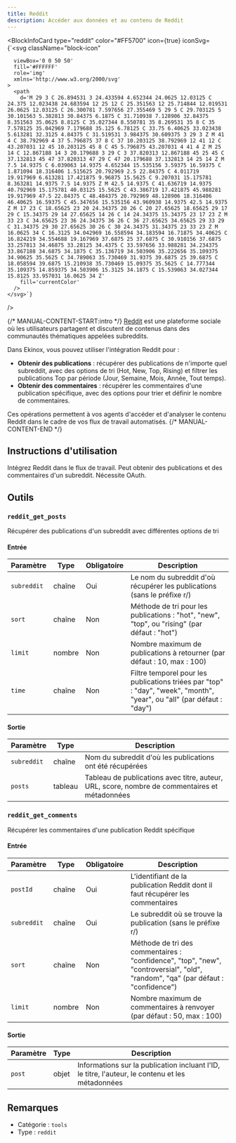 ```yaml
---
title: Reddit
description: Accéder aux données et au contenu de Reddit
---
```



<BlockInfoCard 
  type="reddit"
  color="#FF5700"
  icon={true}
  iconSvg={`<svg className="block-icon"
      
      
      
      viewBox='0 0 50 50'
      fill='#FFFFFF'
      role='img'
      xmlns='http://www.w3.org/2000/svg'
    >
      <path
        d='M 29 3 C 26.894531 3 24.433594 4.652344 24.0625 12.03125 C 24.375 12.023438 24.683594 12 25 12 C 25.351563 12 25.714844 12.019531 26.0625 12.03125 C 26.300781 7.597656 27.355469 5 29 5 C 29.703125 5 30.101563 5.382813 30.84375 6.1875 C 31.710938 7.128906 32.84375 8.351563 35.0625 8.8125 C 35.027344 8.550781 35 8.269531 35 8 C 35 7.578125 35.042969 7.179688 35.125 6.78125 C 33.75 6.40625 33.023438 5.613281 32.3125 4.84375 C 31.519531 3.984375 30.609375 3 29 3 Z M 41 4 C 38.792969 4 37 5.796875 37 8 C 37 10.203125 38.792969 12 41 12 C 43.207031 12 45 10.203125 45 8 C 45 5.796875 43.207031 4 41 4 Z M 25 14 C 12.867188 14 3 20.179688 3 29 C 3 37.820313 12.867188 45 25 45 C 37.132813 45 47 37.820313 47 29 C 47 20.179688 37.132813 14 25 14 Z M 7.5 14.9375 C 6.039063 14.9375 4.652344 15.535156 3.59375 16.59375 C 1.871094 18.316406 1.515625 20.792969 2.5 22.84375 C 4.011719 19.917969 6.613281 17.421875 9.96875 15.5625 C 9.207031 15.175781 8.363281 14.9375 7.5 14.9375 Z M 42.5 14.9375 C 41.636719 14.9375 40.792969 15.175781 40.03125 15.5625 C 43.386719 17.421875 45.988281 19.917969 47.5 22.84375 C 48.484375 20.792969 48.128906 18.316406 46.40625 16.59375 C 45.347656 15.535156 43.960938 14.9375 42.5 14.9375 Z M 17 23 C 18.65625 23 20 24.34375 20 26 C 20 27.65625 18.65625 29 17 29 C 15.34375 29 14 27.65625 14 26 C 14 24.34375 15.34375 23 17 23 Z M 33 23 C 34.65625 23 36 24.34375 36 26 C 36 27.65625 34.65625 29 33 29 C 31.34375 29 30 27.65625 30 26 C 30 24.34375 31.34375 23 33 23 Z M 16.0625 34 C 16.3125 34.042969 16.558594 34.183594 16.71875 34.40625 C 16.824219 34.554688 19.167969 37.6875 25 37.6875 C 30.910156 37.6875 33.257813 34.46875 33.28125 34.4375 C 33.597656 33.988281 34.234375 33.867188 34.6875 34.1875 C 35.136719 34.503906 35.222656 35.109375 34.90625 35.5625 C 34.789063 35.730469 31.9375 39.6875 25 39.6875 C 18.058594 39.6875 15.210938 35.730469 15.09375 35.5625 C 14.777344 35.109375 14.859375 34.503906 15.3125 34.1875 C 15.539063 34.027344 15.8125 33.957031 16.0625 34 Z'
        fill='currentColor'
      />
    </svg>`}
/>

{/* MANUAL-CONTENT-START:intro */}
[Reddit](https://www.reddit.com/) est une plateforme sociale où les utilisateurs partagent et discutent de contenus dans des communautés thématiques appelées subreddits.

Dans Ekinox, vous pouvez utiliser l'intégration Reddit pour :

- **Obtenir des publications** : récupérer des publications de n'importe quel subreddit, avec des options de tri (Hot, New, Top, Rising) et filtrer les publications Top par période (Jour, Semaine, Mois, Année, Tout temps).
- **Obtenir des commentaires** : récupérer les commentaires d'une publication spécifique, avec des options pour trier et définir le nombre de commentaires.

Ces opérations permettent à vos agents d'accéder et d'analyser le contenu Reddit dans le cadre de vos flux de travail automatisés.
{/* MANUAL-CONTENT-END */}

## Instructions d'utilisation

Intégrez Reddit dans le flux de travail. Peut obtenir des publications et des commentaires d'un subreddit. Nécessite OAuth.

## Outils

### `reddit_get_posts`

Récupérer des publications d'un subreddit avec différentes options de tri

#### Entrée

| Paramètre | Type | Obligatoire | Description |
| --------- | ---- | -------- | ----------- |
| `subreddit` | chaîne | Oui | Le nom du subreddit d'où récupérer les publications \(sans le préfixe r/\) |
| `sort` | chaîne | Non | Méthode de tri pour les publications : "hot", "new", "top", ou "rising" \(par défaut : "hot"\) |
| `limit` | nombre | Non | Nombre maximum de publications à retourner \(par défaut : 10, max : 100\) |
| `time` | chaîne | Non | Filtre temporel pour les publications triées par "top" : "day", "week", "month", "year", ou "all" \(par défaut : "day"\) |

#### Sortie

| Paramètre | Type | Description |
| --------- | ---- | ----------- |
| `subreddit` | chaîne | Nom du subreddit d'où les publications ont été récupérées |
| `posts` | tableau | Tableau de publications avec titre, auteur, URL, score, nombre de commentaires et métadonnées |

### `reddit_get_comments`

Récupérer les commentaires d'une publication Reddit spécifique

#### Entrée

| Paramètre | Type | Obligatoire | Description |
| --------- | ---- | ---------- | ----------- |
| `postId` | chaîne | Oui | L'identifiant de la publication Reddit dont il faut récupérer les commentaires |
| `subreddit` | chaîne | Oui | Le subreddit où se trouve la publication \(sans le préfixe r/\) |
| `sort` | chaîne | Non | Méthode de tri des commentaires : "confidence", "top", "new", "controversial", "old", "random", "qa" \(par défaut : "confidence"\) |
| `limit` | nombre | Non | Nombre maximum de commentaires à renvoyer \(par défaut : 50, max : 100\) |

#### Sortie

| Paramètre | Type | Description |
| --------- | ---- | ----------- |
| `post` | objet | Informations sur la publication incluant l'ID, le titre, l'auteur, le contenu et les métadonnées |

## Remarques

- Catégorie : `tools`
- Type : `reddit`
